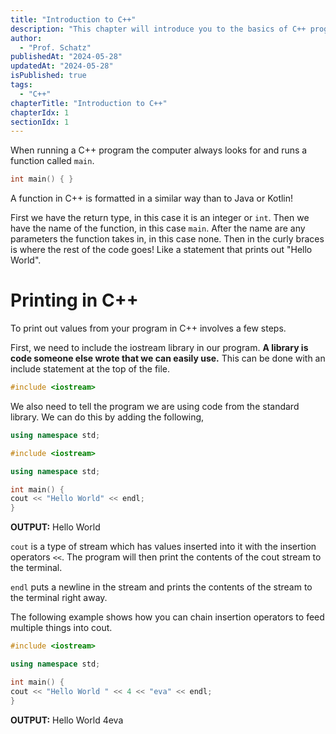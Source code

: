 ```yaml
---
title: "Introduction to C++"
description: "This chapter will introduce you to the basics of C++ programming."
author:
  - "Prof. Schatz"
publishedAt: "2024-05-28"
updatedAt: "2024-05-28"
isPublished: true
tags:
  - "C++"
chapterTitle: "Introduction to C++"
chapterIdx: 1
sectionIdx: 1
---
```


When running a C++ program the computer always looks for and runs a function called `main`.

```cpp
int main() { }
```

A function in C++ is formatted in a similar way than to Java or Kotlin!

First we have the return type, in this case it is an integer or `int`. Then we have the name of the function, in this case `main`. After the name are any parameters the function takes in, in this case none. Then in the curly braces is where the rest of the code goes! Like a statement that prints out "Hello World".

# Printing in C++

To print out values from your program in C++ involves a few steps.

First, we need to include the iostream library in our program. **A library is code someone else wrote that we can easily use.** This can be done with an include statement at the top of the file.

```cpp
#include <iostream>
```

We also need to tell the program we are using code from the standard library. We can do this by adding the following,

```cpp
using namespace std;
```

```cpp
#include <iostream>

using namespace std;

int main() {
cout << "Hello World" << endl;
}
```

**OUTPUT:** Hello World

`cout` is a type of stream which has values inserted into it with the insertion operators `<<`. The program will then print the contents of the cout stream to the terminal.

`endl` puts a newline in the stream and prints the contents of the stream to the terminal right away.

The following example shows how you can chain insertion operators to feed multiple things into cout.

```cpp
#include <iostream>

using namespace std;

int main() {
cout << "Hello World " << 4 << "eva" << endl;
}
```

**OUTPUT:** Hello World 4eva

